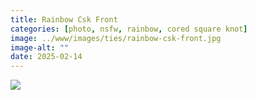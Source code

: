 ```yaml
---
title: Rainbow Csk Front
categories: [photo, nsfw, rainbow, cored square knot]
image: ../www/images/ties/rainbow-csk-front.jpg
image-alt: ""
date: 2025-02-14
---
```



![](../www/images/ties/rainbow-csk-front.jpg)

